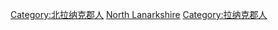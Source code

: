 [[Category:北拉纳克郡人|Category:北拉纳克郡人]]
[[Category:蘇格蘭各議會區運動員|North Lanarkshire]]
[[Category:拉纳克郡人|Category:拉纳克郡人]]